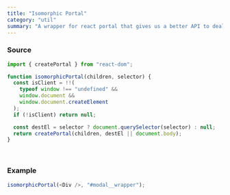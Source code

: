 ```yaml
---
title: "Isomorphic Portal"
category: "util"
summary: "A wrapper for react portal that gives us a better API to deal with react portal in ssr applications."
---
```


### Source

```javascript
import { createPortal } from "react-dom";

function isomorphicPortal(children, selector) {
  const isClient = !!(
    typeof window !== "undefined" &&
    window.document &&
    window.document.createElement
  );
  if (!isClient) return null;

  const destEl = selector ? document.querySelector(selector) : null;
  return createPortal(children, destEl || document.body);
}
```

<br />

### Example

```javascript
isomorphicPortal(<Div />, "#modal__wrapper");
```
